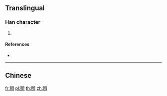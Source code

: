 {{character info/new}}
{{also|賞}}
==Translingual==

===Han character===
{{Han char|rn=154|rad=貝|as=15|sn=22|four=|canj=BCFBC}}

# {{defn|Han|sort=貝15}}

====References====
* {{Han ref|kx=1213.111|hdz=63661.011|uh=8D18|ud=36120}}

----

==Chinese==
{{zh-see|賞|v}}

[[fr:贘]]
[[pl:贘]]
[[th:贘]]
[[zh:贘]]